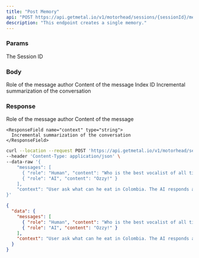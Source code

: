 ```yaml
---
title: "Post Memory"
api: "POST https://api.getmetal.io/v1/motorhead/sessions/{sessionId}/memory"
description: "This endpoint creates a single memory."
---
```


### Params

<ParamField required path="sessionId" type="string">
  The Session ID
</ParamField>

### Body

<ParamField body="messages" type="object[]" required>
  <Expandable title="message-properties">
    <ResponseField name="role" type="string">
      Role of the message author
    </ResponseField>
    <ResponseField name="content" type="string">
      Content of the message
    </ResponseField>
  Index ID
</ParamField>

<ParamField body="context" type="string">
  Incremental summarization of the conversation
</ParamField>

### Response

<ResponseField name="data" type="Memory Object">
  <Expandable title="properties">
    <ResponseField name="messages" type="array">
        <Expandable title="message-properties">
            <ResponseField name="role" type="string">
                Role of the message author
            </ResponseField>
            <ResponseField name="content" type="string">
                Content of the message
            </ResponseField>
      </Expandable>
    </ResponseField>

    <ResponseField name="context" type="string">
      Incremental summarization of the conversation
    </ResponseField>

  </Expandable>
</ResponseField>

<RequestExample>

```bash Example Request
curl --location --request POST 'https://api.getmetal.io/v1/motorhead/sessions/{sessionId}/memory' \
--header 'Content-Type: application/json' \
--data-raw '{
    "messages": [
      { "role": "Human", "content": "Who is the best vocalist of all time?" },
      { "role": "AI", "content": "Ozzy!" }
    ],
    "context": "User ask what can he eat in Colombia. The AI responds arepas are really nice"
}'
```

</RequestExample>

<ResponseExample>

```json Response
{
  "data": {
    "messages": [
      { "role": "Human", "content": "Who is the best vocalist of all time?" },
      { "role": "AI", "content": "Ozzy!" }
    ],
    "context": "User ask what can he eat in Colombia. The AI responds arepas are really nice"
  }
}
```

</ResponseExample>
